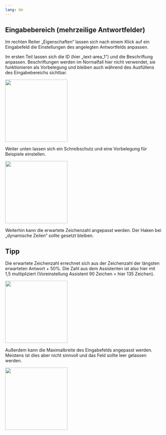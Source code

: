 ```yaml
---
lang: de
---
```

## Eingabebereich (mehrzeilige Antwortfelder)

Im rechten Reiter „Eigenschaften“ lassen sich nach einem Klick auf ein Eingabefeld die Einstellungen des angelegten Antwortfelds anpassen.

Im ersten Teil lassen sich die ID (hier „text-area_1“) und die Beschriftung anpassen. Beschriftungen werden im Normalfall hier nicht verwendet, sie funktionieren als Vorbelegung und bleiben auch während des Ausfüllens des Eingabebereichs sichtbar.

![](EGB_Grafik_eins.png){width=200}

Weiter unten lassen sich ein Schreibschutz und eine Vorbelegung für Beispiele einstellen.

![](EGB_Grafik_zwei.png){width=200}

Weiterhin kann die erwartete Zeichenzahl angepasst werden. Der Haken bei „dynamische Zeilen“ sollte gesetzt bleiben.

::: {.callout-tip}
## Tipp

Die erwartete Zeichenzahl errechnet sich aus der Zeichenzahl der längsten erwarteten Antwort + 50%. Die Zahl aus dem Assistenten ist also hier mit 1,5 multipliziert (Voreinstellung Assistent 90 Zeichen = hier 135 Zeichen).

![](EGB_Grafik_drei.png){width=200}

Außerdem kann die Maximalbreite des Eingabefelds angepasst werden. Meistens ist dies aber nicht sinnvoll und das Feld sollte leer gelassen werden.

![](EGB_Grafik_vier.png){width=200}
:::